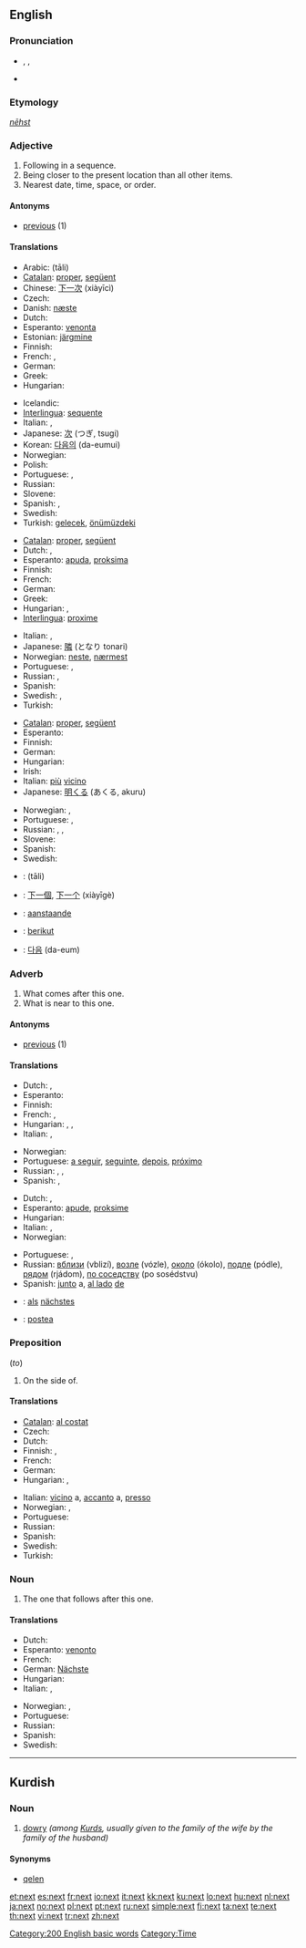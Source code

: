 {{wikipedia|dab=next}}
==English==
{{rank|thy|less|till|256|next|poor|present|water}}

===Pronunciation===
* {{enPR|nĕkst}}, {{IPA|/nɛkst/}}, {{SAMPA|/nEkst/}}
* {{audio|en-us-next.ogg|Audio (US)}}
*: {{rhymes|ɛkst}}

===Etymology===
{{etyl|ang}} ''[[nēhst]]''

===Adjective===
{{en-adj|-}}

# Following in a sequence.
# Being closer to the present location than all other items.
# Nearest date, time, space, or order.

====Antonyms====
* [[previous]] (1)

====Translations====
{{trans-top|following in a sequence}}
* Arabic: {{Arab|[[تال]]}} (tāli)
* [[Catalan]]: [[proper]], [[següent]]
* Chinese: [[下一次]] (xiàyīcì)
* Czech: {{t+|cs|příští}}
* Danish: [[næste]]
* Dutch: {{t+|nl|volgende}}
* Esperanto: [[venonta]]
* Estonian: [[järgmine]]
* Finnish: {{t+|fi|seuraava}}
* French: {{t+|fr|prochain}}, {{t+|fr|suivant}}
* German: {{t+|de|nächster}}
* Greek: {{t+|el|επόμενος|tr=epómenos|sc=Grek}}
* Hungarian: {{t+|hu|következő}}
{{trans-mid}}
* Icelandic: {{t-|is|næstur}}
* [[Interlingua]]: [[sequente]]
* Italian: {{t+|it|seguente}}, {{t+|it|successivo}}
* Japanese: [[次]] (つぎ, tsugi)
* Korean: [[다음의]] (da-eumui)
* Norwegian: {{t+|no|neste}}
* Polish: {{t+|pl|następny}}
* Portuguese: {{t+|pt|próximo}}, {{t+|pt|seguinte}}
* Russian: {{t+|ru|следующий|tr=slédujuščij|sc=Cyrl}}
* Slovene: {{t+|sl|naslednji}}
* Spanish: {{t+|es|siguiente}}, {{t+|es|próximo}}
* Swedish: {{t-|sv|nästa}}
* Turkish: [[gelecek]], [[önümüzdeki]]
{{trans-bottom}}

{{trans-top|being closer to the present location than all other items}}
* [[Catalan]]: [[proper]], [[següent]]
* Dutch: {{t+|nl|naast}}, {{t-|nl|nabijgelegen}}
* Esperanto: [[apuda]], [[proksima]]
* Finnish: {{t+|fi|seuraava}}
* French: {{t+|fr|proche}}
* German: {{t+|de|nächster}}
* Greek: {{t+|el|διπλανός|tr=diplanós|sc=Grek}}
* Hungarian: {{t|hu|legközelebbi}}, {{t|hu|szomszédos}}
* [[Interlingua]]: [[proxime]]
{{trans-mid}}
* Italian: {{t+|it|vicino}}, {{t+|it|prossimo}}
* Japanese: [[隣]] (となり tonari)
* Norwegian: [[neste]], [[nærmest]]
* Portuguese: {{t+|pt|perto}}, {{t+|pt|próximo}}
* Russian: {{t+|ru|ближайший|tr=bližajšij|sc=Cyrl}}, {{t+|ru|соседний|tr=sosédnij|sc=Cyrl}}
* Spanish: {{t+|es|próximo}}
* Swedish: {{t+|sv|nära}}, {{t+|sv|närmast}}
* Turkish: {{t+|tr|yakın}}
{{trans-bottom}}

{{trans-top|nearest date, time, space, or order}}
* [[Catalan]]: [[proper]], [[següent]]
* Esperanto: {{t-|eo|proksima|xs=Esperanto}}
* Finnish: {{t+|fi|seuraava}}
* German: {{t+|de|nächster}}
* Hungarian: {{t|hu|legközelebbi}}
* Irish: {{t-|ga|seo chugainn|xs=Irish}} {{qualifier|in reference to time}}
* Italian: [[più]] [[vicino]]
* Japanese: [[明くる]] (あくる, akuru)
{{trans-mid}}
* Norwegian: {{t+|no|neste}}, {{t+|no|følgende}}
* Portuguese: {{t+|pt|próximo}}, {{t+|pt|seguinte}}
* Russian: {{t+|ru|следующий|tr=slédujuščij|sc=Cyrl}}, {{t+|ru|будущий|tr=búduščij|sc=Cyrl}}, {{t+|ru|грядущий|tr=grjadúščij|sc=Cyrl}}
* Slovene: {{t+|sl|naslednji}}
* Spanish: {{t+|es|próximo}}
* Swedish: {{t-|sv|nästa}}
{{trans-bottom}}

{{checktrans-top}}
* {{ttbc|Arabic}}: {{Arab|[[تال]]}} (tāli)
* {{ttbc|Chinese}}: [[下一個]], [[下一个]] (xiàyīgè)
* {{ttbc|Dutch}}: [[aanstaande]]
* {{ttbc|Indonesian}}: [[berikut]]
* {{ttbc|Korean}}: [[다음]] (da-eum)
{{checktrans-bottom}}

===Adverb===
{{en-adv|-}}

# What comes after this one.
# What is near to this one.

====Antonyms====
* [[previous]] (1)

====Translations====
{{trans-top|what comes after this one}}
* Dutch: {{t+|nl|vervolgens}}, {{t+|nl|daarna}}
* Esperanto: {{t-|eo|poste|xs=Esperanto}}
* Finnish: {{t+|fi|seuraava}}
* French: {{t+|fr|puis}}, {{t+|fr|après}}
* Hungarian: {{t|hu|ezután}}, {{t|hu|azután}}, {{t|hu|aztán}}
* Italian: {{t+|it|dopo}}, {{t-|it|poi}}
{{trans-mid}}
* Norwegian: {{t|no|som neste}}
* Portuguese: [[a seguir]], [[seguinte]], [[depois]], [[próximo]]
* Russian: {{t+|ru|затем|tr=zatém|sc=Cyrl}}, {{t+|ru|потом|tr=potóm|sc=Cyrl}}, {{t+|ru|после|tr=pósle|sc=Cyrl}}
* Spanish: {{t-|es|pues}}, {{t+|es|después}}
{{trans-bottom}}

{{trans-top|what is near to this one}}
* Dutch: {{t+|nl|naast}}, {{t+|nl|daarnaast}}
* Esperanto: [[apude]], [[proksime]]
* Hungarian: {{t|hu|legközelebb}}
* Italian: {{t+|it|accanto}}, {{t+|it|vicino}}
* Norwegian: {{t|no|nærmest}}
{{trans-mid}}
* Portuguese: {{t+|pt|perto}}, {{t+|pt|próximo}}
* Russian: [[вблизи]] (vblizí), [[возле]] (vózle), [[около]] (ókolo), [[подле]] (pódle), [[рядом]] (rjádom), [[по соседству]] (po sosédstvu)
* Spanish: [[junto]] a, [[al lado]] [[de#Spanish|de]]
{{trans-bottom}}

{{checktrans-top}}
* {{ttbc|German}}: [[als]] [[nächstes]]
* {{ttbc|Interlingua}}: [[postea]]
{{checktrans-bottom}}

===Preposition===
{{infl|en|preposition}} (''to'')

# On the side of.

====Translations====
{{trans-top|on the side of}}
* [[Catalan]]: [[al costat]]
* Czech: {{t+|cs|vedle}}
* Dutch: {{t+|nl|naast}}
* Finnish: {{t+|fi|vieressä}}, {{t-|fi|vierellä}}
* French: {{t+|fr|à côté}}
* German: {{t+|de|neben}}
* Hungarian: {{t+|hu|mellett}}, {{t+|hu|mellé}}
{{trans-mid}}
* Italian: [[vicino]] a, [[accanto]] a, [[presso]]
* Norwegian: {{t|no|ved siden av}}, {{t|no|attmed}}
* Portuguese: {{t+|pt|ao lado}}
* Russian: {{t+|ru|возле|tr=vózle|sc=Cyrl}}
* Spanish: {{t-|es|al lado}}
* Swedish: {{t+|sv|bredvid}}
* Turkish: {{t+|tr|yanında}}
{{trans-bottom}}

===Noun===
{{en-noun|-}}

# The one that follows after this one.

====Translations====
{{trans-top|the one that follows after this one}}
* Dutch: {{t+|nl|volgende|m}}
* Esperanto: [[venonto]]
* French: {{t+|fr|suivant}}
* German: [[Nächste]]
* Hungarian: {{t+|hu|következő}}
* Italian: {{t+|it|prossimo|m}}, {{t+|it|prossima|f}}
{{trans-mid}}
* Norwegian: {{t+|no|neste|m}}, {{t|no|nestemann|m}}
* Portuguese: {{t+|pt|próximo}}
* Russian: {{t+|ru|следующий|tr=slédujuščij|sc=Cyrl}}
* Spanish: {{t+|es|siguiente|m|f}}
* Swedish: {{t-|sv|nästa}}
{{trans-bottom}}

[[Category:200 English basic words]]
[[Category:Time]]

----

==Kurdish==

===Noun===
{{infl|ku|noun|g=m}}

# [[dowry]] ''(among [[Kurd]]s, usually given to the family of the wife by the family of the husband)''

====Synonyms====
* [[qelen]]

[[et:next]]
[[es:next]]
[[fr:next]]
[[io:next]]
[[it:next]]
[[kk:next]]
[[ku:next]]
[[lo:next]]
[[hu:next]]
[[nl:next]]
[[ja:next]]
[[no:next]]
[[pl:next]]
[[pt:next]]
[[ru:next]]
[[simple:next]]
[[fi:next]]
[[ta:next]]
[[te:next]]
[[th:next]]
[[vi:next]]
[[tr:next]]
[[zh:next]]